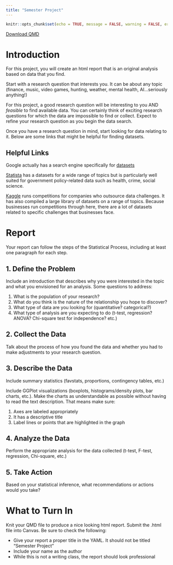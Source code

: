 ```yaml
---
title: "Semester Project"
---
```

```r
knitr::opts_chunk$set(echo = TRUE, message = FALSE, warning = FALSE, error = TRUE)
```
<a href="https://github.com/byuistats/Math221D_Course/raw/main/Downloads/Application_Activities/Semester_Project_Instructions.qmd" download="https://github.com/byuistats/Math221D_Course/raw/main/Downloads/Application_Activities/Semester_Project_Instructions.qmd" type="text/markdown" download class="button-download">
    Download QMD
</a>

# Introduction

For this project, you will create an html report that is an original analysis based on data that you find.  

Start with a research question that interests you.  It can be about any topic (finance, music, video games, hunting, weather, mental health, AI...seriously anything!)  

For this project, a good research question will be interesting to you AND *feasible* to find available data.  You can certainly think of exciting research questions for which the data are impossible to find or collect.  Expect to refine your research question as you begin the data search.  

Once you have a research question in mind, start looking for data relating to it.  Below are some links that might be helpful for finding datasets.  


## Helpful Links

Google actually has a search engine specifically for [datasets](https://datasetsearch.research.google.com/)

[Statista](https://www.statista.com/) has a datasets for a wide range of topics but is particularly well suited for government policy-related data such as health, crime, social science.  

[Kaggle](https://www.kaggle.com/datasets) runs competitions for companies who outsource data challenges.  It has also compiled a large library of datasets on a range of topics.  Because businesses run competitions through here, there are a lot of datasets related to specific challenges that businesses face.  

# Report

Your report can follow the steps of the Statistical Process, including at least one paragraph for each step.

## 1. Define the Problem

Include an introduction that describes why you were interested in the topic and what you envisioned for an analysis.  Some questions to address:

1. What is the population of your research?
2. What do you think is the nature of the relationship you hope to discover?
3. What type of data are you looking for (quantitative? categorical?)  
4. What type of analysis are you expecting to do (t-test, regression? ANOVA? Chi-square test for independence? etc.)

## 2. Collect the Data

Talk about the process of how you found the data and whether you had to make adjustments to your research question.

## 3. Describe the Data

Include summary statistics (favstats, proportions, contingency tables, etc.)

Include GGPlot visualizations (boxplots, histograms/density plots, bar charts, etc.).  Make the charts as understandable as possible without having to read the text description.  That means make sure:

1. Axes are labeled appropriately
2. It has a descriptive title
3. Label lines or points that are highlighted in the graph

## 4. Analyze the Data

Perform the appropriate analysis for the data collected (t-test, F-test, regression, Chi-square, etc.)

## 5. Take Action

Based on your statistical inference, what recommendations or actions would you take?  

# What to Turn In

Knit your QMD file to produce a nice looking html report.  Submit the .html file into Canvas.  Be sure to check the following:

  - Give your report a proper title in the YAML.  It should not be titled "Semester Project"
  - Include your name as the author
  - While this is not a writing class, the report should look professional
